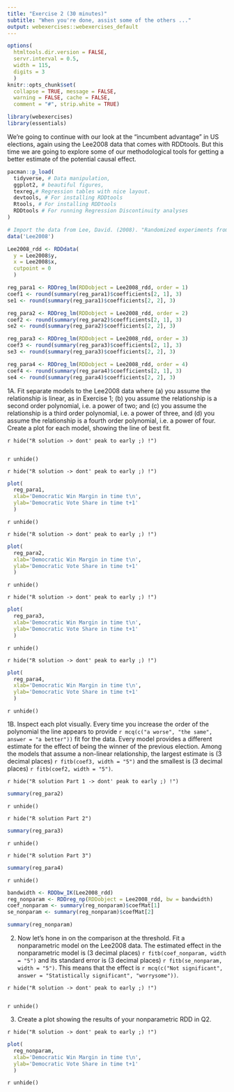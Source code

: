 ```yaml
---
title: "Exercise 2 (30 minutes)"
subtitle: "When you're done, assist some of the others ..."
output: webexercises::webexercises_default
---
```


```r
options(
  htmltools.dir.version = FALSE,
  servr.interval = 0.5,
  width = 115,
  digits = 3
  )
knitr::opts_chunk$set(
  collapse = TRUE, message = FALSE, 
  warning = FALSE, cache = FALSE,
  comment = "#", strip.white = TRUE)

library(webexercises)
library(essentials)
```

We're going to continue with our look at the "incumbent advantage" in US elections, again using the Lee2008 data that comes with RDDtools. But this time we are going to explore some of our methodological tools for getting a better estimate of the potential causal effect.

```r
pacman::p_load(
  tidyverse, # Data manipulation,
  ggplot2, # beautiful figures,
  texreg,# Regression tables with nice layout.
  devtools, # For installing RDDtools
  Rtools, # For installing RDDtools
  RDDtools # For running Regression Discontinuity analyses
)
```


```r
# Import the data from Lee, David. (2008). "Randomized experiments from non-random selection in U.S. House elections." Journal of Econometrics.
data('Lee2008')
```

```r
Lee2008_rdd <- RDDdata(
  y = Lee2008$y,
  x = Lee2008$x,
  cutpoint = 0
  )

reg_para1 <- RDDreg_lm(RDDobject = Lee2008_rdd, order = 1)
coef1 <- round(summary(reg_para1)$coefficients[2, 1], 3)
se1 <- round(summary(reg_para1)$coefficients[2, 2], 3)

reg_para2 <- RDDreg_lm(RDDobject = Lee2008_rdd, order = 2)
coef2 <- round(summary(reg_para2)$coefficients[2, 1], 3)
se2 <- round(summary(reg_para2)$coefficients[2, 2], 3)

reg_para3 <- RDDreg_lm(RDDobject = Lee2008_rdd, order = 3)
coef3 <- round(summary(reg_para3)$coefficients[2, 1], 3)
se3 <- round(summary(reg_para3)$coefficients[2, 2], 3)

reg_para4 <- RDDreg_lm(RDDobject = Lee2008_rdd, order = 4)
coef4 <- round(summary(reg_para4)$coefficients[2, 1], 3)
se4 <- round(summary(reg_para4)$coefficients[2, 2], 3)
```

1A. Fit separate models to the Lee2008 data where (a) you assume the relationship is linear, as in Exercise 1; (b) you assume the relationship is a second order polynomial, i.e. a power of two; and (c) you assume the relationship is a third order polynomial, i.e. a power of three, and (d) you assume the relationship is a fourth order polynomial, i.e. a power of four. Create a plot for each model, showing the line of best fit.

`r hide("R solution -> dont' peak to early ;) !")`
```r

```
`r unhide()`

`r hide("R solution -> dont' peak to early ;) !")`
```r
plot(
  reg_para1,
  xlab='Democratic Win Margin in time t\n',
  ylab='Democratic Vote Share in time t+1'
  )
```
`r unhide()`

`r hide("R solution -> dont' peak to early ;) !")`
```r
plot(
  reg_para2,
  xlab='Democratic Win Margin in time t\n',
  ylab='Democratic Vote Share in time t+1'
  )
```
`r unhide()`

`r hide("R solution -> dont' peak to early ;) !")`
```r
plot(
  reg_para3,
  xlab='Democratic Win Margin in time t\n',
  ylab='Democratic Vote Share in time t+1'
  )
```
`r unhide()`

`r hide("R solution -> dont' peak to early ;) !")`
```r
plot(
  reg_para4,
  xlab='Democratic Win Margin in time t\n',
  ylab='Democratic Vote Share in time t+1'
  )
```
`r unhide()`

1B. Inspect each plot visually. Every time you increase the order of the polynomial the line appears to provide `r mcq(c("a worse", "the same", answer = "a better"))` fit for the data. Every model provides a different estimate for the effect of being the winner of the previous election. Among the models that assume a non-linear relationship, the largest estimate is (3 decimal places) `r fitb(coef3, width = "5")` and the smallest is (3 decimal places) `r fitb(coef2, width = "5")`.

`r hide("R solution Part 1 -> dont' peak to early ;) !")`
```r
summary(reg_para2)
```
`r unhide()`

`r hide("R solution Part 2")`
```r
summary(reg_para3)
```
`r unhide()`

`r hide("R solution Part 3")`
```r
summary(reg_para4)
```
`r unhide()`

```r
bandwidth <- RDDbw_IK(Lee2008_rdd)
reg_nonparam <- RDDreg_np(RDDobject = Lee2008_rdd, bw = bandwidth)
coef_nonparam <- summary(reg_nonparam)$coefMat[1]
se_nonparam <- summary(reg_nonparam)$coefMat[2]

summary(reg_nonparam)
```

2. Now let's hone in on the comparison at the threshold. Fit a nonparametric model on the Lee2008 data. The estimated effect in the nonparametric model is (3 decimal places) `r fitb(coef_nonparam, width = "5")` and its standard error is (3 decimal places) `r fitb(se_nonparam, width = "5")`. This means that the effect is `r mcq(c("Not significant", answer = "Statistically significant", "worrysome"))`.

`r hide("R solution -> dont' peak to early ;) !")`
```r

```
`r unhide()`

3. Create a plot showing the results of your nonparametric RDD in Q2.

`r hide("R solution -> dont' peak to early ;) !")`
```r
plot(
  reg_nonparam,
  xlab='Democratic Win Margin in time t\n',
  ylab='Democratic Vote Share in time t+1'
  )
```
`r unhide()`
